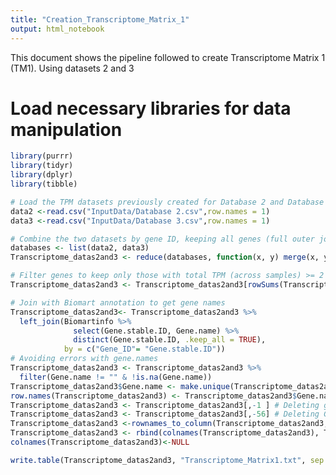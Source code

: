 ```yaml
---
title: "Creation_Transcriptome_Matrix_1"
output: html_notebook
---
```

This document shows the pipeline followed to create Transcriptome Matrix 1 (TM1). Using datasets 2 and 3 

# Load necessary libraries for data manipulation
```r
library(purrr)
library(tidyr)
library(dplyr)
library(tibble)
```


```r
# Load the TPM datasets previously created for Database 2 and Database 3
data2 <-read.csv("InputData/Database 2.csv",row.names = 1)
data3 <-read.csv("InputData/Database 3.csv",row.names = 1)

# Combine the two datasets by gene ID, keeping all genes (full outer join)
databases <- list(data2, data3)
Transcriptome_datas2and3 <- reduce(databases, function(x, y) merge(x, y, by = "Gene_ID", all = TRUE))

# Filter genes to keep only those with total TPM (across samples) >= 2 to remove low/no expression genes
Transcriptome_datas2and3 <- Transcriptome_datas2and3[rowSums(Transcriptome_datas2and3[, -1]) >= 2,]

# Join with Biomart annotation to get gene names
Transcriptome_datas2and3<- Transcriptome_datas2and3 %>%
  left_join(Biomartinfo %>%
              select(Gene.stable.ID, Gene.name) %>%
              distinct(Gene.stable.ID, .keep_all = TRUE),
            by = c("Gene_ID"= "Gene.stable.ID"))
# Avoiding errors with gene.names
Transcriptome_datas2and3 <- Transcriptome_datas2and3 %>%
  filter(Gene.name != "" & !is.na(Gene.name))
Transcriptome_datas2and3$Gene.name <- make.unique(Transcriptome_datas2and3$Gene.name, sep = "-")
row.names(Transcriptome_datas2and3) <- Transcriptome_datas2and3$Gene.name
Transcriptome_datas2and3 <- Transcriptome_datas2and3[,-1 ] # Deleting gene ID column from the matrix
Transcriptome_datas2and3 <- Transcriptome_datas2and3[,-56] # Deleting Gene.name column from the matrix
Transcriptome_datas2and3 <-rownames_to_column(Transcriptome_datas2and3,var="Gene Symbol") # Rowname is going to be a column inside the matrix
Transcriptome_datas2and3 <- rbind(colnames(Transcriptome_datas2and3), Transcriptome_datas2and3) # Colname is going to be a row inside the matrix
colnames(Transcriptome_datas2and3)<-NULL

write.table(Transcriptome_datas2and3, "Transcriptome_Matrix1.txt", sep = "\t", row.names = FALSE, col.names = FALSE, quote = FALSE)

```

